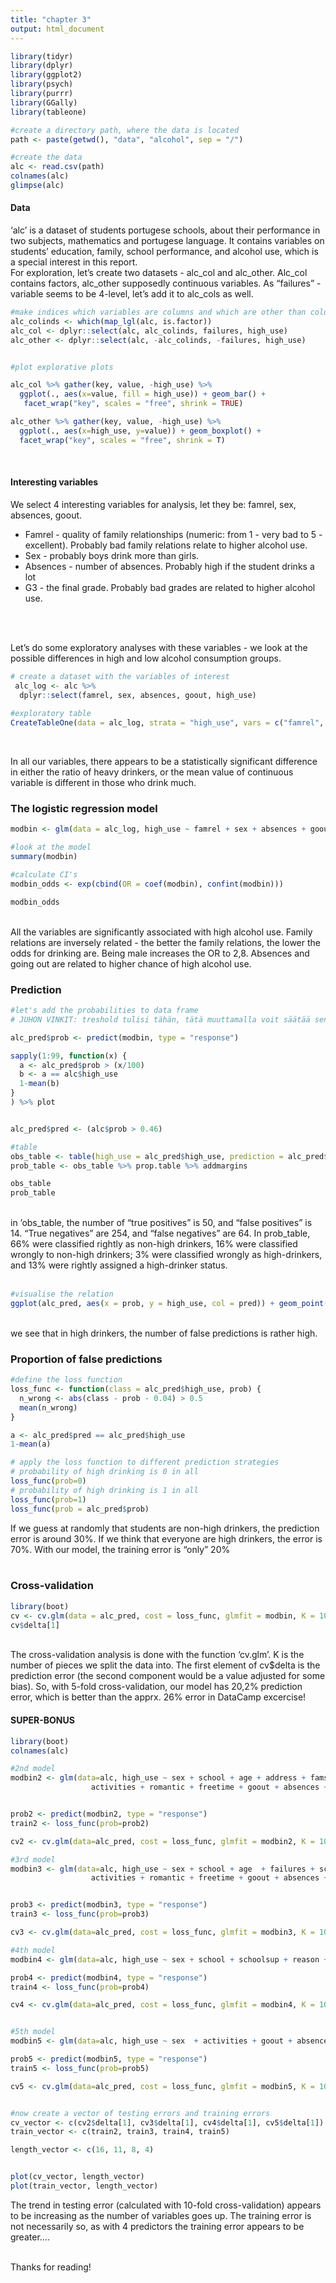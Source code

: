 ```yaml
---
title: "chapter 3"
output: html_document
---
```


```r
library(tidyr)
library(dplyr)
library(ggplot2)
library(psych)
library(purrr)
library(GGally)
library(tableone)
```

```r
#create a directory path, where the data is located
path <- paste(getwd(), "data", "alcohol", sep = "/") 

#create the data
alc <- read.csv(path)
colnames(alc)
glimpse(alc)
```
#### Data
'alc' is a dataset of students portugese schools, about their performance in two subjects, mathematics and portugese language. It contains variables on students' education, family, school performance, and alcohol use, which is a special interest in this report.
<br>
For exploration, let's create two datasets - alc_col and alc_other. Alc_col contains factors, alc_other supposedly continuous variables. As "failures" -variable seems to be 4-level, let's add it to alc_cols as well.
```r
#make indices which variables are columns and which are other than columns
alc_colinds <- which(map_lgl(alc, is.factor))
alc_col <- dplyr::select(alc, alc_colinds, failures, high_use)
alc_other <- dplyr::select(alc, -alc_colinds, -failures, high_use)


#plot explorative plots 

alc_col %>% gather(key, value, -high_use) %>%
  ggplot(., aes(x=value, fill = high_use)) + geom_bar() +
   facet_wrap("key", scales = "free", shrink = TRUE)

alc_other %>% gather(key, value, -high_use) %>%
  ggplot(., aes(x=high_use, y=value)) + geom_boxplot() + 
  facet_wrap("key", scales = "free", shrink = T)

```
<br>

#### Interesting variables
We select 4 interesting variables for analysis, let they be: famrel, sex, absences, goout.

* Famrel - quality of family relationships (numeric: from 1 - very bad to 5 - excellent). Probably bad family relations relate to higher alcohol use.
* Sex - probably boys drink more than girls. 
* Absences - number of absences. Probably high if the student drinks a lot
* G3 - the final grade. Probably bad grades are related to higher alcohol use.

<br>
<br>

Let's do some exploratory analyses with these variables - we look at the possible differences in high and low alcohol consumption groups.
```r
# create a dataset with the variables of interest
 alc_log <- alc %>% 
  dplyr::select(famrel, sex, absences, goout, high_use) 
  
#exploratory table
CreateTableOne(data = alc_log, strata = "high_use", vars = c("famrel", "sex", "absences", "goout"))
```
<br>

In all our variables, there appears to be a statistically significant difference in either the ratio of heavy drinkers, or the mean value of continuous variable is different in those who drink much.

### The logistic regression model
```r
modbin <- glm(data = alc_log, high_use ~ famrel + sex + absences + goout, family = "binomial") 

#look at the model
summary(modbin)

#calculate CI's
modbin_odds <- exp(cbind(OR = coef(modbin), confint(modbin)))

modbin_odds
```
<br>
All the variables are significantly associated with high alcohol use. Family relations are inversely related - the better the family relations, the lower the odds for drinking are. Being male increases the OR to 2,8. Absences and going out are related to higher chance of high alcohol use. 
 
### Prediction
 
```r
#let's add the probabilities to data frame
# JUHON VINKIT: treshold tulisi tähän, tätä muuttamalla voit säätää sensitiviteettiä ja spesifiteettiä

alc_pred$prob <- predict(modbin, type = "response")

sapply(1:99, function(x) {
  a <- alc_pred$prob > (x/100)  
  b <- a == alc$high_use
  1-mean(b) 
}
) %>% plot  


alc_pred$pred <- (alc$prob > 0.46)

#table 
obs_table <- table(high_use = alc_pred$high_use, prediction = alc_pred$pred) 
prob_table <- obs_table %>% prop.table %>% addmargins

obs_table
prob_table
```
<br>
in 'obs_table, the number of "true positives" is 50, and "false positives" is 14. "True negatives" are 254, and "false negatives" are 64. In prob_table, 66% were classified rightly as non-high drinkers, 16% were classified wrongly to non-high drinkers; 3% were classified wrongly as high-drinkers, and 13% were rightly assigned a high-drinker status.
<br>
<br>

```r
#visualise the relation
ggplot(alc_pred, aes(x = prob, y = high_use, col = pred)) + geom_point()
```
<br>
we see that in high drinkers, the number of false predictions is rather high. 

### Proportion of false predictions
```r
#define the loss function
loss_func <- function(class = alc_pred$high_use, prob) {
  n_wrong <- abs(class - prob - 0.04) > 0.5
  mean(n_wrong)
}

a <- alc_pred$pred == alc_pred$high_use
1-mean(a)

# apply the loss function to different prediction strategies
# probability of high drinking is 0 in all
loss_func(prob=0)
# probability of high drinking is 1 in all
loss_func(prob=1)
loss_func(prob = alc_pred$prob)

```
If we guess at randomly that students are non-high drinkers, the prediction error is around 30%. If we think that everyone are high drinkers, the error is  70%. With our model, the training error is "only" 20%
<br>
<br>

### Cross-validation
```r
library(boot)
cv <- cv.glm(data = alc_pred, cost = loss_func, glmfit = modbin, K = 10)
cv$delta[1]
```
<br>
The cross-validation analysis is done with the function 'cv.glm'. K is the number of pieces we split the data into. The first element of cv$delta is the prediction error (the second component would be a value adjusted for some bias). So, with 5-fold cross-validation, our model has 20,2% prediction error, which is better than the apprx. 26% error in DataCamp excercise!

#### SUPER-BONUS
```r
library(boot)
colnames(alc)

#2nd model
modbin2 <- glm(data=alc, high_use ~ sex + school + age + address + famsize + Pstatus + reason + internet + failures + schoolsup +
                  activities + romantic + freetime + goout + absences + G3, family = "binomial")


prob2 <- predict(modbin2, type = "response")
train2 <- loss_func(prob=prob2)

cv2 <- cv.glm(data=alc_pred, cost = loss_func, glmfit = modbin2, K = 10)

#3rd model
modbin3 <- glm(data=alc, high_use ~ sex + school + age  + failures + schoolsup +
                  activities + romantic + freetime + goout + absences + G3, family = "binomial")


prob3 <- predict(modbin3, type = "response")
train3 <- loss_func(prob=prob3)

cv3 <- cv.glm(data=alc_pred, cost = loss_func, glmfit = modbin3, K = 10)

#4th model
modbin4 <- glm(data=alc, high_use ~ sex + school + schoolsup + reason + activities + goout + freetime + absences, family = "binomial")

prob4 <- predict(modbin4, type = "response")
train4 <- loss_func(prob=prob4)

cv4 <- cv.glm(data=alc_pred, cost = loss_func, glmfit = modbin4, K = 10)


#5th model
modbin5 <- glm(data=alc, high_use ~ sex  + activities + goout + absences, family = "binomial")

prob5 <- predict(modbin5, type = "response")
train5 <- loss_func(prob=prob5)

cv5 <- cv.glm(data=alc_pred, cost = loss_func, glmfit = modbin5, K = 10)


#now create a vector of testing errors and training errors
cv_vector <- c(cv2$delta[1], cv3$delta[1], cv4$delta[1], cv5$delta[1])
train_vector <- c(train2, train3, train4, train5)

length_vector <- c(16, 11, 8, 4)


plot(cv_vector, length_vector)
plot(train_vector, length_vector)
```

The trend in testing error (calculated with 10-fold cross-validation) appears to be increasing as the number of variables goes up. The training error is not necessarily so, as with 4 predictors the training error appears to be greater....
<br>
<br>

Thanks for reading!
